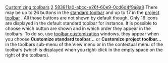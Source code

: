 [[Property:title|Customizing toolbars]]
[[Property:weight|2]]
[[Property:uuid|583811a0-abcc-e26f-60e9-0cd6d4f9a8a8]]
There may be up to 26 buttons in the [[Main toolbars|standard toolbar]]  and up to 17 in the [[Main toolbars|project toolbar]] . All those buttons are not shown by default though. Only 16 icons are displayed in the default standard toolbar for instance. 
It is possible to choose which button are shown and in which order they appear in the toolbars. To do so, use [[Toolbar customization|toolbar customization]]  windows. they appear when you choose '''Customize standard toolbar...''' or '''Customize project toolbar...''' in the toolbars sub-menu of the View menu or in the contextual menu of the toolbars (which is displayed when you right-click in the empty space on the right of the toolbars). 

{{seealso| '''See Also''' <br/>
[[Main toolbars|The toolbars and their buttons]]  <br/>
[[Toolbar customization|Toolbars customization windows]]  }}




